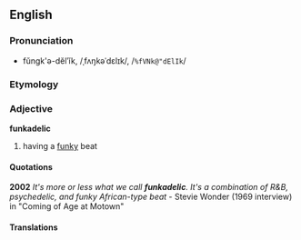 {{rfv}}
==English==
===Pronunciation===
*fŭngk'ə-dĕlʹĭk, /ˌfʌŋkəˈdɛlɪk/, /<tt>%fVNk@"dElIk</tt>/

===Etymology===
{{blend|funk|psychedelic}}

===Adjective===
'''funkadelic'''

#{{music}} {{slang}} having a [[funky]] beat

====Quotations====
'''2002''' ''It's more or less what we call '''funkadelic'''. It's a combination of R&B, psychedelic, and funky African-type beat'' - Stevie Wonder (1969 interview) in "Coming of Age at Motown"

<!--unlikely to be correct
====Related terms====
*[[funkadelicacy]]
*[[funkadelicate]]
-->

====Translations====
{{top}}
{{mid}}
{{bottom}}